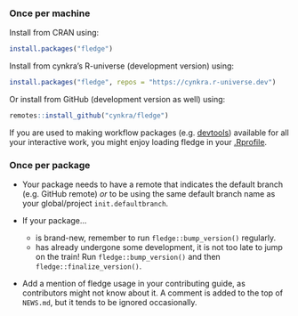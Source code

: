 ### Once per machine

Install from CRAN using:

```r
install.packages("fledge")
```

Install from cynkra's R-universe (development version) using:

```r
install.packages("fledge", repos = "https://cynkra.r-universe.dev")
```

Or install from GitHub (development version as well) using:

```r
remotes::install_github("cynkra/fledge")
```

If you are used to making workflow packages (e.g. [devtools](https://usethis.r-lib.org/articles/articles/usethis-setup.html#use-usethis-or-devtools-in-interactive-work)) available for all your interactive work, 
you might enjoy loading fledge in your [.Rprofile](https://rstats.wtf/r-startup.html#rprofile).

### Once per package

* Your package needs to have a remote that indicates the default branch (e.g. GitHub remote) _or_ to be using the same default branch name as your global/project `init.defaultbranch`.

* If your package...

   * is brand-new, remember to run `fledge::bump_version()` regularly.
   * has already undergone some development, it is not too late to jump on the train! Run `fledge::bump_version()` and then `fledge::finalize_version()`.
   
* Add a mention of fledge usage in your contributing guide, as contributors might not know about it. A comment is added to the top of `NEWS.md`, but it tends to be ignored occasionally.
